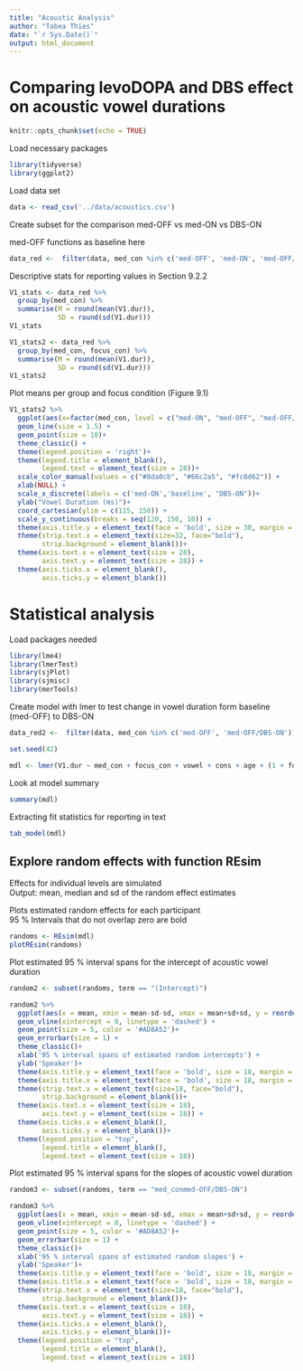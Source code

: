 ---
title: "Acoustic Analysis"
author: "Tabea Thies"
date: "`r Sys.Date()`"
output: html_document
---

# Comparing levoDOPA and DBS effect on acoustic vowel durations

```{r setup, include=FALSE}
knitr::opts_chunk$set(echo = TRUE)
```

Load necessary packages

```{r load_tidyverse, warning = FALSE, message = FALSE}
library(tidyverse)
library(ggplot2)
```

Load data set

```{r load_counts, message = FALSE, warning = FALSE}
data <- read_csv('../data/acoustics.csv')
```

Create subset for the comparison med-OFF vs med-ON vs DBS-ON

med-OFF functions as baseline here

```{r, message = FALSE, warning = FALSE}
data_red <-  filter(data, med_con %in% c('med-OFF', 'med-ON', 'med-OFF/DBS-ON'))

```

Descriptive stats for reporting values in Section 9.2.2

```{r, message = FALSE, warning = FALSE}

V1_stats <- data_red %>% 
  group_by(med_con) %>% 
  summarise(M = round(mean(V1.dur)),
            SD = round(sd(V1.dur)))
V1_stats 

V1_stats2 <- data_red %>% 
  group_by(med_con, focus_con) %>% 
  summarise(M = round(mean(V1.dur)),
            SD = round(sd(V1.dur)))
V1_stats2 

```

Plot means per group and focus condition (Figure 9.1)

```{r, message = FALSE, warning = FALSE, fig.height = 3, fig.width = 6}

V1_stats2 %>% 
  ggplot(aes(x=factor(med_con, level = c("med-ON", "med-OFF", "med-OFF/DBS-ON")), y=M, group = focus_con, col=focus_con)) + 
  geom_line(size = 1.5) +
  geom_point(size = 10)+
  theme_classic() +
  theme(legend.position = 'right')+
  theme(legend.title = element_blank(),
        legend.text = element_text(size = 28))+
  scale_color_manual(values = c("#8da0cb", "#66c2a5", "#fc8d62")) +
  xlab(NULL) +
  scale_x_discrete(labels = c('med-ON','baseline', "DBS-ON"))+
  ylab("Vowel Duration (ms)")+
  coord_cartesian(ylim = c(115, 150)) + 
  scale_y_continuous(breaks = seq(120, 150, 10)) +
  theme(axis.title.y = element_text(face = 'bold', size = 30, margin = margin(r = 30)))+
  theme(strip.text.x = element_text(size=32, face="bold"),
        strip.background = element_blank())+
  theme(axis.text.x = element_text(size = 28),
        axis.text.y = element_text(size = 28)) +
  theme(axis.ticks.x = element_blank(), 
        axis.ticks.y = element_blank())

```

# Statistical analysis

Load packages needed

```{r, message = FALSE, warning = FALSE}
library(lme4)
library(lmerTest)
library(sjPlot)
library(sjmisc)
library(merTools)
```

Create model with lmer to test change in vowel duration form baseline (med-OFF) to DBS-ON

```{r, message = FALSE, warning = FALSE}

data_red2 <-  filter(data, med_con %in% c('med-OFF', 'med-OFF/DBS-ON'))

set.seed(42)

mdl <- lmer(V1.dur ~ med_con + focus_con + vowel + cons + age + (1 + focus_con + med_con|speaker), data_red2, REML = FALSE)
```

Look at model summary

```{r, message = FALSE, warning = FALSE}
summary(mdl)
```

Extracting fit statistics for reporting in text

```{r, message = FALSE, warning = FALSE}
tab_model(mdl)
```

## Explore random effects with function REsim
Effects for individual levels are simulated\
Output: mean, median and sd of the random effect estimates\

Plots estimated random effects for each participant\
95 % Intervals that do not overlap zero are bold

```{r, message = FALSE, warning = FALSE}
randoms <- REsim(mdl) 
plotREsim(randoms)

```

Plot estimated 95 % interval spans for the intercept of acoustic vowel duration

```{r, message = FALSE, warning = FALSE}

random2 <- subset(randoms, term == "(Intercept)")

random2 %>% 
  ggplot(aes(x = mean, xmin = mean-sd-sd, xmax = mean+sd+sd, y = reorder(groupID, mean))) +
  geom_vline(xintercept = 0, linetype = 'dashed') +
  geom_point(size = 5, color = '#AD8A52')+
  geom_errorbar(size = 1) +
  theme_classic()+
  xlab('95 % interval spans of estimated random intercepts') +
  ylab('Speaker')+
  theme(axis.title.y = element_text(face = 'bold', size = 18, margin = margin(r = 12)))+
  theme(axis.title.x = element_text(face = 'bold', size = 18, margin = margin(t = 12)))+
  theme(strip.text.x = element_text(size=18, face="bold"),
        strip.background = element_blank())+
  theme(axis.text.x = element_text(size = 18),
        axis.text.y = element_text(size = 18)) +
  theme(axis.ticks.x = element_blank(), 
        axis.ticks.y = element_blank())+
  theme(legend.position = "top",
        legend.title = element_blank(),
        legend.text = element_text(size = 18))
```

Plot estimated 95 % interval spans for the slopes of acoustic vowel duration

```{r, message = FALSE, warning = FALSE}

random3 <- subset(randoms, term == "med_conmed-OFF/DBS-ON")

random3 %>% 
  ggplot(aes(x = mean, xmin = mean-sd-sd, xmax = mean+sd+sd, y = reorder(groupID, mean))) +
  geom_vline(xintercept = 0, linetype = 'dashed') +
  geom_point(size = 5, color = '#AD8A52')+
  geom_errorbar(size = 1) +
  theme_classic()+
  xlab('95 % interval spans of estimated random slopes') +
  ylab('Speaker')+
  theme(axis.title.y = element_text(face = 'bold', size = 18, margin = margin(r = 12)))+
  theme(axis.title.x = element_text(face = 'bold', size = 18, margin = margin(t = 12)))+
  theme(strip.text.x = element_text(size=18, face="bold"),
        strip.background = element_blank())+
  theme(axis.text.x = element_text(size = 18),
        axis.text.y = element_text(size = 18)) +
  theme(axis.ticks.x = element_blank(), 
        axis.ticks.y = element_blank())+
  theme(legend.position = "top",
        legend.title = element_blank(),
        legend.text = element_text(size = 18))
```



